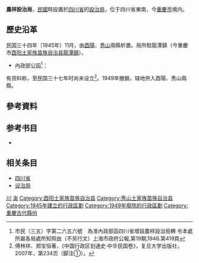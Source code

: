 '''農祥設治局'''，[[中華民國|民國]]時設置於[[四川省_(中華民國)|四川省]]的[[設治局|設治局]]，位于四川省東南，今[[重慶市|重慶市]]境内。

==歷史沿革==
民国三十四年（1945年）11月，由[[酉陽縣|酉陽]]、[[秀山县|秀山]]兩縣析置。局所駐龍潭鎮（今重慶市[[酉阳土家族苗族自治县|酉阳土家族苗族自治县]][[龙潭镇_(酉阳县)|龍潭鎮]]）。

*內政部公函<ref>市民（三五）字第二六五六號　為准內政部函四川省增設農祥設治局轉 令本處所屬各局處所知照由（不另行文）上海市政府公報,第19期,1946.第419頁</ref>：
{{quote|
前准四川省政府咨以[[酉陽縣|酉陽縣]]境過於遼闊，施政不便，擬將其東部龍潭鎮等十三鄉鎮，益以[[秀山縣|秀山縣]]屬大溪、[[石堤镇_(秀山县)|石堤]]、宋晨各鄉之一部或全部析置農祥設治局，業經呈奉行政院轉奉國民政府令准備案，除電達四川省政府查照並通行外即希查照。

}}
有资料称，至民国三十七年时尚未设立<ref>傅林祥、郑宝恒著，《中国行政区划通史·中华民国卷》，复旦大学出版社，2007年，第234页（脚注①）。</ref>。1949年撤銷，辖地併入酉陽、秀山兩縣。

==參考資料==
<div class="references-small">
<references />
</div>

==参考书目==
*{{cite  book|author=傅林祥、郑宝恒 |coauthors= |title=中国行政区划通史·中华民国卷 |year=2007年 |publisher=复旦大学出版社 |location=上海 |isbn=978-7-309-05604-4 }}

==相关条目==
*[[四川省|四川省]]
*[[设治局|设治局]]

{{中華民國四川省行政區劃}}
{{中华民国大陆时期行政区划小作品}}

[[Category:設治局|川]]
[[Category:中华民国四川省行政区划|渝]]
[[Category:酉阳土家族苗族自治县|Category:酉阳土家族苗族自治县]]
[[Category:秀山土家族苗族自治县|Category:秀山土家族苗族自治县]]
[[Category:1945年建立的行政區劃|Category:1945年建立的行政區劃]]
[[Category:1949年廢除的行政區劃|Category:1949年廢除的行政區劃]]
[[Category:重慶古代縣份|Category:重慶古代縣份]]